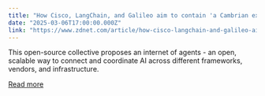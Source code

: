 ```yaml
---
title: "How Cisco, LangChain, and Galileo aim to contain 'a Cambrian explosion of AI agents'"
date: "2025-03-06T17:00:00.000Z"
link: "https://www.zdnet.com/article/how-cisco-langchain-and-galileo-aim-to-contain-a-cambrian-explosion-of-ai-agents/"
---
```


This open-source collective proposes an internet of agents - an open, scalable way to connect and coordinate AI across different frameworks, vendors, and infrastructure.

[Read more](https://www.zdnet.com/article/how-cisco-langchain-and-galileo-aim-to-contain-a-cambrian-explosion-of-ai-agents/)
